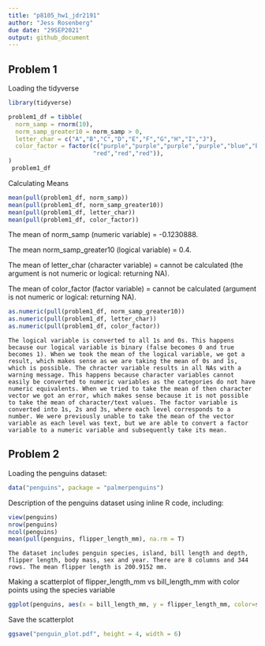 ```yaml
---
title: "p8105_hw1_jdr2191"
author: "Jess Rosenberg"
due date: "29SEP2021"
output: github_document
---
```


## Problem 1

Loading the tidyverse
```r
library(tidyverse)
```

```r
problem1_df = tibble(
  norm_samp = rnorm(10),
  norm_samp_greater10 = norm_samp > 0,
  letter_char = c("A","B","C","D","E","F","G","H","I","J"),
  color_factor = factor(c("purple","purple","purple","purple","blue","blue","blue",
                        "red","red","red")),
)
 problem1_df
```

Calculating Means
```r
mean(pull(problem1_df, norm_samp))
mean(pull(problem1_df, norm_samp_greater10))
mean(pull(problem1_df, letter_char))
mean(pull(problem1_df, color_factor))
```
The mean of norm_samp (numeric variable) = -0.1230888.

The mean norm_samp_greater10 (logical variable) = 0.4.

The mean of letter_char (character variable) = cannot be calculated (the argument is not numeric or logical: returning NA).

The mean of color_factor (factor variable) = cannot be calculated (argument is not numeric or logical: returning NA).
  
```r
as.numeric(pull(problem1_df, norm_samp_greater10))
as.numeric(pull(problem1_df, letter_char))
as.numeric(pull(problem1_df, color_factor))
```
`
The logical variable is converted to all 1s and 0s. This happens because our logical variable is binary (false becomes 0 and true becomes 1). When we took the mean of the logical variable, we got a result, which makes sense as we are taking the mean of 0s and 1s, which is possible.
The chracter variable results in all NAs with a warning message. This happens because character variables cannot easily be converted to numeric variables as the categories do not have numeric equivalents. When we tried to take the mean of then character vector we got an error, which makes sense because it is not possible to take the mean of character/text values.
The factor variable is converted into 1s, 2s and 3s, where each level corresponds to a number. We were previously unable to take the mean of the vector variable as each level was text, but we are able to convert a factor variable to a numeric variable and subsequently take its mean. 
`

## Problem 2
Loading the penguins dataset:
```r
data("penguins", package = "palmerpenguins")
```

Description of the penguins dataset using inline R code, including:
```r
view(penguins)
nrow(penguins)
ncol(penguins)
mean(pull(penguins, flipper_length_mm), na.rm = T)
```

`
The dataset includes penguin species, island, bill length and depth, flipper length, body mass, sex and year.
There are 8 columns and 344 rows.
The mean flipper length is 200.9152 mm. 
`

Making a scatterplot of flipper_length_mm vs bill_length_mm with color points using the species variable
```r
ggplot(penguins, aes(x = bill_length_mm, y = flipper_length_mm, color=species)) + geom_point()
```

Save the scatterplot
```r
ggsave("penguin_plot.pdf", height = 4, width = 6)
```


